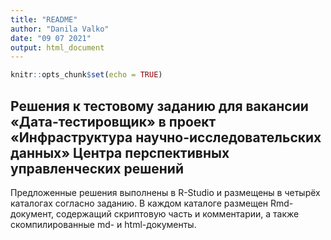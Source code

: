 ```yaml
---
title: "README"
author: "Danila Valko"
date: "09 07 2021"
output: html_document
---
```


```r
knitr::opts_chunk$set(echo = TRUE)
```

## Решения к тестовому заданию для вакансии «Дата-тестировщик» в проект «Инфраструктура научно-исследовательских данных» Центра перспективных управленческих решений

Предложенные решения выполнены в R-Studio и размещены в четырёх каталогах согласно заданию. В каждом каталоге размещен Rmd-документ, содержащий скриптовую часть и комментарии, а также скомпилированные md- и html-документы.
